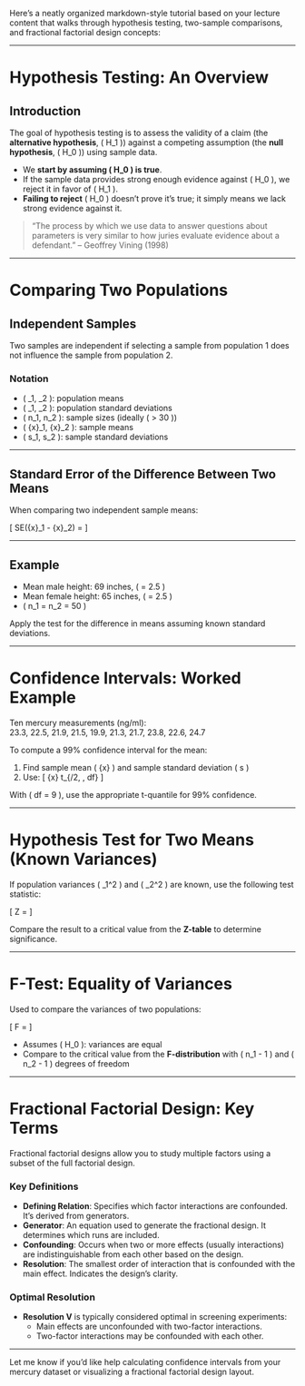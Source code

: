 Here’s a neatly organized markdown-style tutorial based on your lecture content that walks through hypothesis testing, two-sample comparisons, and fractional factorial design concepts:

---

# Hypothesis Testing: An Overview

## Introduction

The goal of hypothesis testing is to assess the validity of a claim (the **alternative hypothesis**, \( H_1 \)) against a competing assumption (the **null hypothesis**, \( H_0 \)) using sample data.

- We **start by assuming \( H_0 \) is true**.
- If the sample data provides strong enough evidence against \( H_0 \), we reject it in favor of \( H_1 \).
- **Failing to reject** \( H_0 \) doesn’t prove it’s true; it simply means we lack strong evidence against it.

> “The process by which we use data to answer questions about parameters is very similar to how juries evaluate evidence about a defendant.” – Geoffrey Vining (1998)

---

# Comparing Two Populations

## Independent Samples

Two samples are independent if selecting a sample from population 1 does not influence the sample from population 2.

### Notation

- \( \mu_1, \mu_2 \): population means  
- \( \sigma_1, \sigma_2 \): population standard deviations  
- \( n_1, n_2 \): sample sizes (ideally \( > 30 \))  
- \( \bar{x}_1, \bar{x}_2 \): sample means  
- \( s_1, s_2 \): sample standard deviations  

---

## Standard Error of the Difference Between Two Means

When comparing two independent sample means:

\[
SE(\bar{x}_1 - \bar{x}_2) = \sqrt{ \frac{s_1^2}{n_1} + \frac{s_2^2}{n_2} }
\]

---

## Example

- Mean male height: 69 inches, \( \sigma = 2.5 \)
- Mean female height: 65 inches, \( \sigma = 2.5 \)
- \( n_1 = n_2 = 50 \)

Apply the test for the difference in means assuming known standard deviations.

---

# Confidence Intervals: Worked Example

Ten mercury measurements (ng/ml):  
23.3, 22.5, 21.9, 21.5, 19.9, 21.3, 21.7, 23.8, 22.6, 24.7

To compute a 99% confidence interval for the mean:

1. Find sample mean \( \bar{x} \) and sample standard deviation \( s \)
2. Use:
   \[
   \bar{x} \pm t_{\alpha/2, \, df} \cdot \frac{s}{\sqrt{n}}
   \]

With \( df = 9 \), use the appropriate t-quantile for 99% confidence.

---

# Hypothesis Test for Two Means (Known Variances)

If population variances \( \sigma_1^2 \) and \( \sigma_2^2 \) are known, use the following test statistic:

\[
Z = \frac{(\bar{x}_1 - \bar{x}_2) - (\mu_1 - \mu_2)}{ \sqrt{ \frac{\sigma_1^2}{n_1} + \frac{\sigma_2^2}{n_2} } }
\]

Compare the result to a critical value from the **Z-table** to determine significance.

---

# F-Test: Equality of Variances

Used to compare the variances of two populations:

\[
F = \frac{S_X^2}{S_Y^2}
\]

- Assumes \( H_0 \): variances are equal
- Compare to the critical value from the **F-distribution** with \( n_1 - 1 \) and \( n_2 - 1 \) degrees of freedom

---

# Fractional Factorial Design: Key Terms

Fractional factorial designs allow you to study multiple factors using a subset of the full factorial design.

### Key Definitions

- **Defining Relation**: Specifies which factor interactions are confounded. It's derived from generators.
- **Generator**: An equation used to generate the fractional design. It determines which runs are included.
- **Confounding**: Occurs when two or more effects (usually interactions) are indistinguishable from each other based on the design.
- **Resolution**: The smallest order of interaction that is confounded with the main effect. Indicates the design’s clarity.

### Optimal Resolution

- **Resolution V** is typically considered optimal in screening experiments:
  - Main effects are unconfounded with two-factor interactions.
  - Two-factor interactions may be confounded with each other.

---

Let me know if you'd like help calculating confidence intervals from your mercury dataset or visualizing a fractional factorial design layout.
